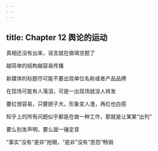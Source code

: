 ```yaml
---
---
---
```

title: Chapter 12 舆论的运动
---


真相还没有出来，谣言就在做填空题了

越简单的结构越容易传播

新媒体的标题尽可能不要出现单位名称或者产品品牌

在现场可能有人落泪，可是一出现场就没人转发

要红很容易，只要胆子大，形象变人渣，再红也白搭

知乎上的所有问题似乎都是在做一种工作，那就是让某某“出列”

要么别发声明，要么就一锤定音

“事实”没有“是非”抢眼，“是非”没有“恩怨”畅销

